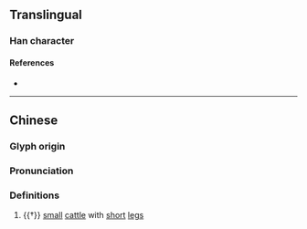 {{character info/new}}
==Translingual==

===Han character===
{{Han char|rn=93|rad=牛|as=15|sn=19|four=26511|canj=HQWLP|ids=⿰牜罷}}

====References====
* {{Han ref|kx=0704.410|dkj=20200|dj=1117.270|hdz=31821.070|uh=72A4|ud=29348|bh=F270|bd=62064}}

----
==Chinese==
{{zh-forms}}

===Glyph origin===
{{Han etym}}

===Pronunciation===
{{zh-pron
|m=pí,bái,bēi
|mc=y
|oc=y
|cat=n
}}

===Definitions===
{{zh-hanzi}}

# {{†}} [[small]] [[cattle]] with [[short]] [[leg]]s